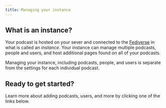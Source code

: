 ```yaml
---
title: Managing your instance
---
```



## What is an instance?

Your podcast is hosted on your sever and connected to the [Fediverse](fediverse)
in what is called an _instance_. Your instance can manage multiple podcasts,
people and users, and host additional pages found on all of your podcasts.

Managing your instance, including podcasts, people, and users is separate from
the settings for each individual podcast.

## Ready to get started?

Learn more about adding podcasts, users, and more by clicking one of the links
below.

<CardGrid>
  <LinkCard title="Create or import a podcast" href="podcast" />
  <LinkCard
    title="Manage the people involved with your podcast"
    href="persons"
  />
  <LinkCard title="Manage Fediverse integration" href="fediverse" />
  <LinkCard
    title="Manage users who can access the admin interface"
    href="users"
  />
  <LinkCard title="Add additional web pages" href="pages" />
  <LinkCard title="Manage settings" href="settings" />
</CardGrid>
